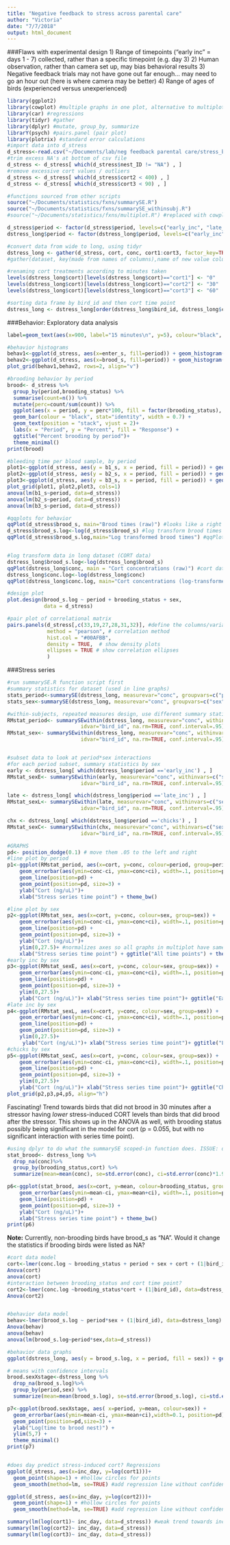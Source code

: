 ```yaml
---
title: "Negative feedback to stress across parental care"
author: "Victoria"
date: "7/7/2018"
output: html_document
---
```

###Flaws with experimental design
1) Range of timepoints ("early inc" = days 1 - 7) collected, rather than a specific timepoint (e.g. day 3)
2) Human observation, rather than camera set up, may bias behavioral results
3) Negative feedback trials may not have gone out far enough... may need to go an hour out (here is where camera may be better)
4) Range of ages of birds (experienced versus unexperienced)

```r
library(ggplot2)
library(cowplot) #multiple graphs in one plot, alternative to multiplot function
library(car) #regressions
library(tidyr) #gather
library(dplyr) #mutate, group_by, summarize
librarY(psych) #pairs.panel (pair plot)
library(plotrix) #standard error calculations
#import data into d_stress 
d_stress<-read.csv("~/Documents/lab/neg feedback parental care/stress_breeding_CORT_behavior.csv") #stress_breeding_CORT_behavior.csv
#trim excess NA's at bottom of csv file
d_stress <- d_stress[ which(d_stress$nest_ID != "NA") , ]
#remove excessive cort values / outliers
d_stress <- d_stress[ which(d_stress$cort2 < 400) , ] 
d_stress <- d_stress[ which(d_stress$cort3 < 90) , ] 

#functions sourced from other scripts
source("~/Documents/statistics/fxns/summarySE.R")
source("~/Documents/statistics/fxns/summarySE_withinsubj.R")
#source("~/Documents/statistics/fxns/multiplot.R") #replaced with cowplot

d_stress$period <- factor(d_stress$period, levels=c("early_inc", "late_inc", "chicks"))
dstress_long$period <- factor(dstress_long$period, levels=c("early_inc", "late_inc", "chicks"))

```

```r
#convert data from wide to long, using tidyr
dstress_long <- gather(d_stress, cort, conc, cort1:cort3, factor_key=TRUE)
#gather(dataset, key(made from names of columns),name of new value column, names of source columns to convert, treat key column as a factor)

#renaming cort treatments according to minutes taken
levels(dstress_long$cort)[levels(dstress_long$cort)=="cort1"] <- "0"
levels(dstress_long$cort)[levels(dstress_long$cort)=="cort2"] <- "30"
levels(dstress_long$cort)[levels(dstress_long$cort)=="cort3"] <- "60"

#sorting data frame by bird_id and then cort time point
dstress_long <- dstress_long[order(dstress_long$bird_id, dstress_long$cort), ]
```

###Behavior: Exploratory data analysis
```r
label=geom_text(aes(x=900, label="15 minutes\n", y=5), colour="black", angle=90, text=element_text(size=11)) #creates a label for 15 min mark

#behavior histograms
behav1<-ggplot(d_stress, aes(x=enter_s, fill=period)) + geom_histogram(alpha=0.5, binwidth = 100) + geom_vline(xintercept=900) + label + scale_x_continuous(name="Time to enter (sec)", limits=c(0, 1500))
behav2<-ggplot(d_stress, aes(x=brood_s, fill=period)) + geom_histogram(alpha=0.5, binwidth = 100) + geom_vline(xintercept=900) + label + scale_x_continuous(name="Time to brood (sec)", limits=c(0, 1500))
plot_grid(behav1,behav2, rows=2, align="v")

#brooding behavior by period
brood<- d_stress %>% 
  group_by(period,brooding_status) %>% 
  summarise(count=n()) %>% 
  mutate(perc=count/sum(count)) %>%
  ggplot(aes(x = period, y = perc*100, fill = factor(brooding_status), label= round(perc*100,1))) +
  geom_bar(colour = "black", stat="identity", width = 0.7) +
  geom_text(position = "stack", vjust = 2)+
  labs(x = "Period", y = "Percent", fill = "Response") +
  ggtitle("Percent brooding by period")+
  theme_minimal()
print(brood)

#bleeding time per blood sample, by period
plot1<-ggplot(d_stress, aes(y = b1_s, x = period, fill = period)) + geom_boxplot() 
plot2<-ggplot(d_stress, aes(y = b2_s, x = period, fill = period)) + geom_boxplot() 
plot3<-ggplot(d_stress, aes(y = b3_s, x = period, fill = period)) + geom_boxplot() 
plot_grid(plot1, plot2,plot3, cols=1)
anova(lm(b1_s~period, data=d_stress))
anova(lm(b2_s~period, data=d_stress))
anova(lm(b3_s~period, data=d_stress))

#qqplots for behavior
qqPlot(d_stress$brood_s, main="Brood times (raw)") #looks like a right skew
d_stress$brood_s.log<-log(d_stress$brood_s) #log transform brood times
qqPlot(d_stress$brood_s.log,main="Log transformed brood times") #qqPlot for log transformed brood times. Improved normality!


#log transform data in long dataset (CORT data)
dstress_long$brood_s.log<-log(dstress_long$brood_s) 
qqPlot(dstress_long$conc, main = "Cort concentrations (raw)") #cort data has some bad right skew
dstress_long$conc.log<-log(dstress_long$conc)
qqPlot(dstress_long$conc.log, main="Cort concentrations (log-transformed)")

#design plot
plot.design(brood_s.log ~ period + brooding_status + sex,
            data = d_stress)

#pair plot of correlational matrix
pairs.panels(d_stress[,c(33,19,27,28,31,32)], #define the columns/variables you want to correlate using their #s
             method = "pearson", # correlation method
             hist.col = "#00AFBB",
             density = TRUE,  # show density plots
             ellipses = TRUE # show correlation ellipses
             )

```

###Stress series
```r
#run summarySE.R function script first
#summary statistics for dataset (used in line graphs)
stats_period<-summarySE(dstress_long, measurevar="conc", groupvars=c("period","cort"))
stats_sex<-summarySE(dstress_long, measurevar="conc", groupvars=c("sex","cort"))

#within-subjects, repeated measures design, use different summary statistics function
RMstat_period<- summarySEwithin(dstress_long, measurevar="conc", withinvars=c("period","cort"),
                        idvar="bird_id", na.rm=TRUE, conf.interval=.95)
RMstat_sex<- summarySEwithin(dstress_long, measurevar="conc", withinvars=c("sex","cort"),
                        idvar="bird_id", na.rm=TRUE, conf.interval=.95)


#subset data to look at period*sex interactions
#for each period subset, summary statistics by sex
early <- dstress_long[ which(dstress_long$period =='early_inc') , ] 
RMstat_sexE<- summarySEwithin(early, measurevar="conc", withinvars=c("sex","cort"),
                        idvar="bird_id", na.rm=TRUE, conf.interval=.95)

late <- dstress_long[ which(dstress_long$period =='late_inc') , ] 
RMstat_sexL<- summarySEwithin(late, measurevar="conc", withinvars=c("sex","cort"),
                        idvar="bird_id", na.rm=TRUE, conf.interval=.95)

chx <- dstress_long[ which(dstress_long$period =='chicks') , ] 
RMstat_sexC<- summarySEwithin(chx, measurevar="conc", withinvars=c("sex","cort"),
                        idvar="bird_id", na.rm=TRUE, conf.interval=.95)

#GRAPHS
pd<- position_dodge(0.1) # move them .05 to the left and right
#line plot by period
p1<-ggplot(RMstat_period, aes(x=cort, y=conc, colour=period, group=period)) + 
    geom_errorbar(aes(ymin=conc-ci, ymax=conc+ci), width=.1, position=pd)  +
    geom_line(position=pd) +
    geom_point(position=pd, size=3) +
    ylab("Cort (ng/uL)")+
    xlab("Stress series time point") + theme_bw()

#line plot by sex
p2<-ggplot(RMstat_sex, aes(x=cort, y=conc, colour=sex, group=sex)) + 
    geom_errorbar(aes(ymin=conc-ci, ymax=conc+ci), width=.1, position=pd)  +
    geom_line(position=pd) +
    geom_point(position=pd, size=3) +
    ylab("Cort (ng/uL)")+
    ylim(0,27.5)+ #normalizes axes so all graphs in multiplot have same y
    xlab("Stress series time point") + ggtitle("All time points") + theme_bw()
#early inc by sex
p3<-ggplot(RMstat_sexE, aes(x=cort, y=conc, colour=sex, group=sex)) + 
    geom_errorbar(aes(ymin=conc-ci, ymax=conc+ci), width=.1, position=pd)  +
    geom_line(position=pd) +
    geom_point(position=pd, size=3) +
    ylim(0,27.5)+
    ylab("Cort (ng/uL)")+ xlab("Stress series time point")+ ggtitle("Early incubation stress series") + theme_bw()
#late inc by sex
p4<-ggplot(RMstat_sexL, aes(x=cort, y=conc, colour=sex, group=sex)) + 
    geom_errorbar(aes(ymin=conc-ci, ymax=conc+ci), width=.1, position=pd)  +
    geom_line(position=pd) +
    geom_point(position=pd, size=3) +
    ylim(0,27.5)+
     ylab("Cort (ng/uL)")+ xlab("Stress series time point")+ ggtitle("Late incubation stress series") + theme_bw()
#chicks by sex
p5<-ggplot(RMstat_sexC, aes(x=cort, y=conc, colour=sex, group=sex)) + 
    geom_errorbar(aes(ymin=conc-ci, ymax=conc+ci), width=.1, position=pd)  +
    geom_line(position=pd) +
    geom_point(position=pd, size=3) +
    ylim(0,27.5)+
    ylab("Cort (ng/uL)")+ xlab("Stress series time point")+ ggtitle("Chick rearing stress series") + theme_bw()
plot_grid(p2,p3,p4,p5, align="h")

```
Fascinating! Trend towards birds that did not brood in 30 minutes after a stressor having *lower* stress-induced CORT levels than birds that did brood after the stressor. 
This shows up in the ANOVA as well, with brooding status possibly being significant in the model for cort (p = 0.055, but with no significant interaction with series time point).   
```r
#using dplyr to do what the summarySE scoped-in function does. ISSUE: does not do within-subjects control
stat_brood<- dstress_long %>%
  drop_na(conc)%>%
  group_by(brooding_status,cort) %>%
  summarize(mean=mean(conc), se=std.error(conc), ci=std.error(conc)*1.96)

p6<-ggplot(stat_brood, aes(x=cort, y=mean, colour=brooding_status, group=brooding_status)) + 
    geom_errorbar(aes(ymin=mean-ci, ymax=mean+ci), width=.1, position=pd)  +
    geom_line(position=pd) +
    geom_point(position=pd, size=3) +
    ylab("Cort (ng/uL)")+
    xlab("Stress series time point") + theme_bw()
print(p6)
```
**Note:** Currently, non-brooding birds have brood_s as "NA". Would it change the statistics if brooding birds were listed as NA?
```r
#cort data model
cort<-lmer(conc.log ~ brooding_status + period + sex + cort + (1|bird_id), data=dstress_long)
Anova(cort)
anova(cort)
#interaction between brooding_status and cort time point?
cort2<-lmer(conc.log ~brooding_status*cort + (1|bird_id), data=dstress_long)
Anova(cort2)


#behavior data model
behav<-lmer(brood_s.log ~ period*sex + (1|bird_id), data=dstress_long) #why is this so much more significant than the base lm? 
Anova(behav)
anova(behav)
anova(lm(brood_s.log~period*sex,data=d_stress))

#behavior data graphs
ggplot(dstress_long, aes(y = brood_s.log, x = period, fill = sex)) + geom_boxplot() #boxplot

# means with confidence intervals
brood.sexXstage<-dstress_long %>%
  drop_na(brood_s.log)%>%
  group_by(period,sex) %>%
  summarize(mean=mean(brood_s.log), se=std.error(brood_s.log), ci=std.error(brood_s.log)*1.96)

p7<-ggplot(brood.sexXstage, aes( x=period, y=mean, colour=sex)) + 
  geom_errorbar(aes(ymin=mean-ci, ymax=mean+ci),width=0.1, position=pd) +
  geom_point(position=pd,size=3) +
  ylab("Log(time to brood nest)") +
  ylim(5,7) +
  theme_minimal()
print(p7)


#does day predict stress-induced cort? Regressions
ggplot(d_stress, aes(x=inc_day, y=log(cort1)))+
  geom_point(shape=1) + #hollow circles for points
  geom_smooth(method=lm, se=TRUE) #add regression line without confidence interval shading

ggplot(d_stress, aes(x=inc_day, y=log(cort2)))+
  geom_point(shape=1) + #hollow circles for points
  geom_smooth(method=lm, se=TRUE) #add regression line without confidence interval shading

summary(lm(log(cort1)~ inc_day, data=d_stress)) #weak trend towards increasing baseline cort with increasing 
summary(lm(log(cort2)~ inc_day, data=d_stress))
summary(lm(log(cort3)~ inc_day, data=d_stress))

```
